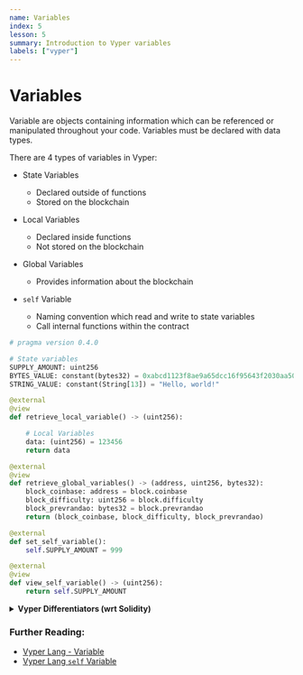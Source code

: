 ```yaml
---
name: Variables
index: 5
lesson: 5
summary: Introduction to Vyper variables
labels: ["vyper"]
---
```


# Variables

Variable are objects containing information which can be referenced or manipulated throughout your code. Variables must be declared with data types.

There are 4 types of variables in Vyper:

- State Variables

  - Declared outside of functions
  - Stored on the blockchain

- Local Variables

  - Declared inside functions
  - Not stored on the blockchain

- Global Variables

  - Provides information about the blockchain

- `self` Variable

  - Naming convention which read and write to state variables
  - Call internal functions within the contract

```python
# pragma version 0.4.0

# State variables
SUPPLY_AMOUNT: uint256
BYTES_VALUE: constant(bytes32) = 0xabcd1123f8ae9a65dcc16f95643f2030aa505c6b465c8206e26ae84b525cdacb
STRING_VALUE: constant(String[13]) = "Hello, world!"

@external
@view
def retrieve_local_variable() -> (uint256):

    # Local Variables
    data: (uint256) = 123456
    return data

@external
@view
def retrieve_global_variables() -> (address, uint256, bytes32):
    block_coinbase: address = block.coinbase
    block_difficulty: uint256 = block.difficulty
    block_prevrandao: bytes32 = block.prevrandao
    return (block_coinbase, block_difficulty, block_prevrandao)

@external
def set_self_variable():
    self.SUPPLY_AMOUNT = 999

@external
@view
def view_self_variable() -> (uint256):
    return self.SUPPLY_AMOUNT
```

<details>
  <summary>
    <strong>Vyper Differentiators (wrt Solidity)</strong>
  </summary>
  <ul>
    <li>
      Vyper has an additional `self` variable similar to Python used to refer to
      the contract itself.
    </li>
  </ul>
</details>

### Further Reading:

- [Vyper Lang - Variable](https://docs.vyperlang.org/en/latest/constants-and-vars.html)
- [Vyper Lang `self` Variable](https://docs.vyperlang.org/en/latest/constants-and-vars.html#the-self-variable)
